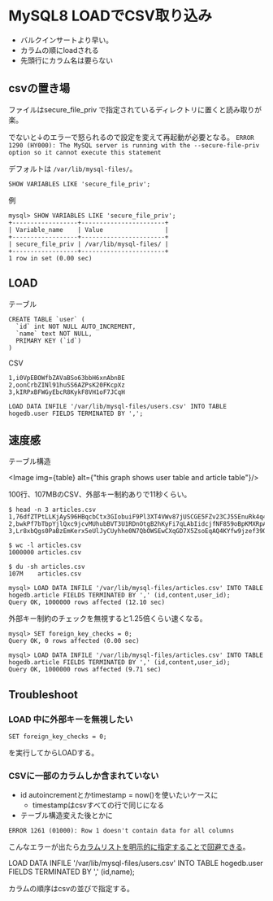 
# MySQL8 LOADでCSV取り込み


- バルクインサートより早い。
- カラムの順にloadされる
- 先頭行にカラム名は要らない

## csvの置き場

ファイルはsecure_file_priv で指定されているディレクトリに置くと読み取りが楽。

でないと↓のエラーで怒られるので設定を変えて再起動が必要となる。
`ERROR 1290 (HY000): The MySQL server is running with the --secure-file-priv option so it cannot execute this statement`

デフォルトは `/var/lib/mysql-files/`。

```mysql
SHOW VARIABLES LIKE 'secure_file_priv';
```

例

```mysql
mysql> SHOW VARIABLES LIKE 'secure_file_priv';
+------------------+-----------------------+
| Variable_name    | Value                 |
+------------------+-----------------------+
| secure_file_priv | /var/lib/mysql-files/ |
+------------------+-----------------------+
1 row in set (0.00 sec)
```

## LOAD


テーブル

```
CREATE TABLE `user` (
  `id` int NOT NULL AUTO_INCREMENT,
  `name` text NOT NULL,
  PRIMARY KEY (`id`)
)
```

CSV

```csv title=users.csv
1,i0VpEBOWfbZAVaBSo63bbH6xnAbnBE
2,oonCrbZINl91huSS6AZPsK20FKcpXz
3,kIRPxBFWGyEbcR8KykF8VH1oF7JCqH
```

```mysql
LOAD DATA INFILE '/var/lib/mysql-files/users.csv' INTO TABLE hogedb.user FIELDS TERMINATED BY ',';
```

## 速度感

テーブル構造

<Image img={table} alt={"this graph shows user table and article table"}/>

100行、107MBのCSV、外部キー制約ありで11秒くらい。

```console
$ head -n 3 articles.csv
1,76dfZTPtLLKjAyS96HBqcbCtx3GIobuiF9Pl3XT4VWv87jUSCGE5FZv23CJ5SEnuRk4q4t7RFGOKtmF5MeYT4lUdOqo2gG0pn2AS,323
2,bwkPf7bTbpYjlQxc9jcvMUhubBVT3U1RDnOtgB2hKyFi7qLAbIidcjfNF859oBpKMXRpAGaczgSoglonGCtNn47TAFKdzGlfXwG5,123
3,Lr8xbQgs0PaBzEmKerx5eUlJyCUyhhe0N7QbOWSEwCXqGD7X5ZsoEqAQ4KYfw9jzef39OhsoPQBGgH6UfGSp3CRz9WJiBbK2lFDz,144

$ wc -l articles.csv
1000000 articles.csv

$ du -sh articles.csv
107M	articles.csv
 ```

```mysql
mysql> LOAD DATA INFILE '/var/lib/mysql-files/articles.csv' INTO TABLE hogedb.article FIELDS TERMINATED BY ',' (id,content,user_id);
Query OK, 1000000 rows affected (12.10 sec)
```

外部キー制約のチェックを無視すると1.25倍くらい速くなる。

```mysql
mysql> SET foreign_key_checks = 0;
Query OK, 0 rows affected (0.00 sec)
    
mysql> LOAD DATA INFILE '/var/lib/mysql-files/articles.csv' INTO TABLE hogedb.article FIELDS TERMINATED BY ',' (id,content,user_id);
Query OK, 1000000 rows affected (9.71 sec)
```


## Troubleshoot

### LOAD 中に外部キーを無視したい

```mysql
SET foreign_key_checks = 0;
```

を実行してからLOADする。

### CSVに一部のカラムしか含まれていない


- id autoincrementとかtimestamp = now()を使いたいケースに
  - timestampはcsvすべての行で同じになる
- テーブル構造変えた後とかに

```
ERROR 1261 (01000): Row 1 doesn't contain data for all columns
```

こんなエラーが出たら[カラムリストを明示的に指定することで回避できる](https://dev.mysql.com/doc/refman/8.0/ja/load-data.html#:~:text=%E7%99%BA%E7%94%9F%E3%81%97%E3%81%BE%E3%81%99%E3%80%82-,%E3%82%AB%E3%83%A9%E3%83%A0%E3%83%AA%E3%82%B9%E3%83%88%E3%81%AE%E6%8C%87%E5%AE%9A,-%E6%AC%A1%E3%81%AE%E4%BE%8B)。

LOAD DATA INFILE '/var/lib/mysql-files/users.csv' INTO TABLE hogedb.user FIELDS TERMINATED BY ',' (id,name);

カラムの順序はcsvの並びで指定する。





